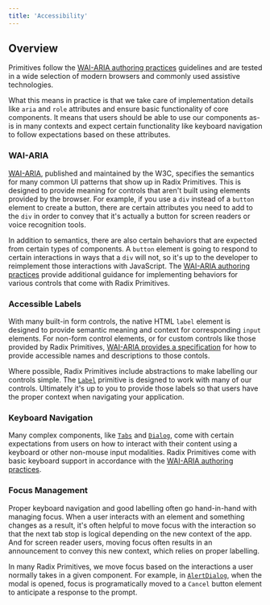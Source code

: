 ```yaml
---
title: 'Accessibility'
---
```


## Overview

Primitives follow the [WAI-ARIA authoring practices](https://www.w3.org/TR/wai-aria-practices-1.2/) guidelines and are tested in a wide selection of modern browsers and commonly used assistive technologies.

What this means in practice is that we take care of implementation details like `aria` and `role` attributes and ensure basic functionality of core components. It means that users should be able to use our components as-is in many contexts and expect certain functionality like keyboard navigation to follow expectations based on these attributes.

### WAI-ARIA

[WAI-ARIA](https://www.w3.org/TR/wai-aria-1.2/), published and maintained by the W3C, specifies the semantics for many common UI patterns that show up in Radix Primitives. This is designed to provide meaning for controls that aren't built using elements provided by the browser. For example, if you use a `div` instead of a `button` element to create a button, there are certain attributes you need to add to the `div` in order to convey that it's actually a button for screen readers or voice recognition tools.

In addition to semantics, there are also certain behaviors that are expected from certain types of components. A `button` element is going to respond to certain interactions in ways that a `div` will not, so it's up to the developer to reimplement those interactions with JavaScript. The [WAI-ARIA authoring practices](https://www.w3.org/TR/wai-aria-practices-1.2/) provide additional guidance for implementing behaviors for various controls that come with Radix Primitives.

### Accessible Labels

With many built-in form controls, the native HTML `label` element is designed to provide semantic meaning and context for corresponding `input` elements. For non-form control elements, or for custom controls like those provided by Radix Primitives, [WAI-ARIA provides a specification](https://www.w3.org/TR/wai-aria-1.2/#namecalculation) for how to provide accessible names and descriptions to those contols.

Where possible, Radix Primitives include abstractions to make labelling our controls simple. The [`Label`](/primitives/docs/components/label) primitive is designed to work with many of our controls. Ultimately it's up to you to provide those labels so that users have the proper context when navigating your application.

### Keyboard Navigation

Many complex components, like [`Tabs`](/primitives/docs/components/tabs) and [`Dialog`](/primitives/docs/components/dialog), come with certain expectations from users on how to interact with their content using a keyboard or other non-mouse input modalities. Radix Primitives come with basic keyboard support in accordance with the [WAI-ARIA authoring practices](https://www.w3.org/TR/wai-aria-practices-1.2/).

### Focus Management

Proper keyboard navigation and good labelling often go hand-in-hand with managing focus. When a user interacts with an element and something changes as a result, it's often helpful to move focus with the interaction so that the next tab stop is logical depending on the new context of the app. And for screen reader users, moving focus often results in an announcement to convey this new context, which relies on proper labelling.

In many Radix Primitives, we move focus based on the interactions a user normally takes in a given component. For example, in [`AlertDialog`](/primitives/docs/components/alert-dialog), when the modal is opened, focus is programatically moved to a `Cancel` button element to anticipate a response to the prompt.
